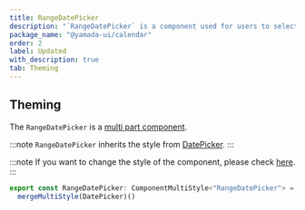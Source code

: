 ```yaml
---
title: RangeDatePicker
description: "`RangeDatePicker` is a component used for users to select a range of dates."
package_name: "@yamada-ui/calendar"
order: 2
label: Updated
with_description: true
tab: Theming
---
```


## Theming

The `RangeDatePicker` is a [multi part component](/styled-system/theming/component-styles#multi-part-components).

:::note
`RangeDatePicker` inherits the style from [DatePicker](/components/forms/date-picker).
:::

:::note
If you want to change the style of the component, please check [here](/styled-system/theming/customize-theme#changing-the-style-of-components).
:::

```ts
export const RangeDatePicker: ComponentMultiStyle<"RangeDatePicker"> =
  mergeMultiStyle(DatePicker)()
```
